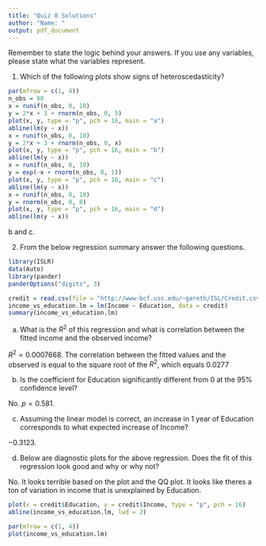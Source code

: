 ```yaml
---
title: "Quiz 8 Solutions"
author: "Name: "
output: pdf_document
---
```


Remember to state the logic behind your answers.  If you use any variables, please state what the variables represent.

1.  Which of the following plots show signs of heteroscedasticity?

```r
par(mfrow = c(1, 4))
n_obs = 80
x = runif(n_obs, 0, 10)
y = 2*x + 3 + rnorm(n_obs, 0, 5)
plot(x, y, type = "p", pch = 16, main = "a")
abline(lm(y ~ x))
x = runif(n_obs, 0, 10)
y = 2*x + 3 + rnorm(n_obs, 0, x)
plot(x, y, type = "p", pch = 16, main = "b")
abline(lm(y ~ x))
x = runif(n_obs, 0, 10)
y = exp(-x + rnorm(n_obs, 0, 1))
plot(x, y, type = "p", pch = 16, main = "c")
abline(lm(y ~ x))
x = runif(n_obs, 0, 10)
y = rnorm(n_obs, 0, 8)
plot(x, y, type = "p", pch = 16, main = "d")
abline(lm(y ~ x))
```

b and c.

2.  From the below regression summary answer the following questions.
```r
library(ISLR)
data(Auto)
library(pander)
panderOptions("digits", 3)
```
```r
credit = read.csv(file = "http://www-bcf.usc.edu/~gareth/ISL/Credit.csv")
income_vs_education.lm = lm(Income ~ Education, data = credit)
summary(income_vs_education.lm)
```
\newpage
a.  What is the $R^{2}$ of this regression and what is correlation between the fitted income and the observed income?  

$R^{2} = 0.0007668$.  The correlation between the fitted values and the observed is equal to the square root of the $R^{2}$, which equals $0.0277$

b.  Is the coefficient for Education significantly different from 0 at the $95 \%$ confidence level?

No.  $p = 0.581$.

c.  Assuming the linear model is correct, an increase in 1 year of Education corresponds to what expected increase of Income?

$-0.3123$.

d.  Below are diagnostic plots for the above regression.  Does the fit of this regression look good and why or why not?

No.  It looks terrible based on the plot and the QQ plot.  It looks like theres a ton of variation in income that is unexplained by Education.

```r
plot(x = credit$Education, y = credit$Income, type = "p", pch = 16)
abline(income_vs_education.lm, lwd = 2)
```
```r
par(mfrow = c(1, 4))
plot(income_vs_education.lm)
```
